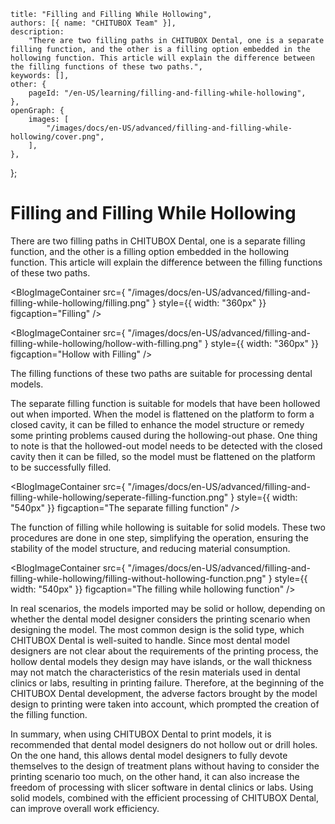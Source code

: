	title: "Filling and Filling While Hollowing",
	authors: [{ name: "CHITUBOX Team" }],
	description:
		"There are two filling paths in CHITUBOX Dental, one is a separate filling function, and the other is a filling option embedded in the hollowing function. This article will explain the difference between the filling functions of these two paths.",
	keywords: [],
	other: {
		pageId: "/en-US/learning/filling-and-filling-while-hollowing",
	},
	openGraph: {
		images: [
			"/images/docs/en-US/advanced/filling-and-filling-while-hollowing/cover.png",
		],
	},
};

# Filling and Filling While Hollowing

There are two filling paths in CHITUBOX Dental, one is a separate filling function, and the other is a filling option embedded in the hollowing function. This article will explain the difference between the filling functions of these two paths.

<BlogImageContainer
	src={
		"/images/docs/en-US/advanced/filling-and-filling-while-hollowing/filling.png"
	}
	style={{ width: "360px" }}
	figcaption="Filling"
/>

<BlogImageContainer
	src={
		"/images/docs/en-US/advanced/filling-and-filling-while-hollowing/hollow-with-filling.png"
	}
	style={{ width: "360px" }}
	figcaption="Hollow with Filling"
/>

The filling functions of these two paths are suitable for processing dental models.

The separate filling function is suitable for models that have been hollowed out when imported. When the model is flattened on the platform to form a closed cavity, it can be filled to enhance the model structure or remedy some printing problems caused during the hollowing-out phase. One thing to note is that the hollowed-out model needs to be detected with the closed cavity then it can be filled, so the model must be flattened on the platform to be successfully filled.

<BlogImageContainer
	src={
		"/images/docs/en-US/advanced/filling-and-filling-while-hollowing/seperate-filling-function.png"
	}
	style={{ width: "540px" }}
	figcaption="The separate filling function"
/>

The function of filling while hollowing is suitable for solid models. These two procedures are done in one step, simplifying the operation, ensuring the stability of the model structure, and reducing material consumption.

<BlogImageContainer
	src={
		"/images/docs/en-US/advanced/filling-and-filling-while-hollowing/filling-without-hollowing-function.png"
	}
	style={{ width: "540px" }}
	figcaption="The filling while hollowing function"
/>

In real scenarios, the models imported may be solid or hollow, depending on whether the dental model designer considers the printing scenario when designing the model. The most common design is the solid type, which CHITUBOX Dental is well-suited to handle. Since most dental model designers are not clear about the requirements of the printing process, the hollow dental models they design may have islands, or the wall thickness may not match the characteristics of the resin materials used in dental clinics or labs, resulting in printing failure. Therefore, at the beginning of the CHITUBOX Dental development, the adverse factors brought by the model design to printing were taken into account, which prompted the creation of the filling function.

In summary, when using CHITUBOX Dental to print models, it is recommended that dental model designers do not hollow out or drill holes. On the one hand, this allows dental model designers to fully devote themselves to the design of treatment plans without having to consider the printing scenario too much, on the other hand, it can also increase the freedom of processing with slicer software in dental clinics or labs. Using solid models, combined with the efficient processing of CHITUBOX Dental, can improve overall work efficiency.
